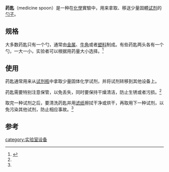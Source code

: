 '''药匙'''（medicine spoon）是一种在[[化學|化學]]實驗中，用来拿取、移送少量固體[[试剂|试剂]]的[[勺子|勺子]]。
==规格==
大多数药匙只有一个勺，通常由[[金属|金属]]、[[牛角|牛角]]或者[[塑料|塑料]]制成。有些药匙两头各有一个勺，一大一小，实验者可以根据用药量大小选择。<ref name="a">{{cite book | language =zh-hans  | author =卢建国 | coauthors =曹凤云  | title = 基础化学实验 |  date =2005年9月 | location =  北京| publisher = 北京交通大学出版社、清华大学出版社  | isbn = 7810825852 | pages = 9 }}</ref>

==使用==
药匙通常用来从[[试剂瓶|试剂瓶]]中拿取少量固体化学试剂，并将试剂转移到其他设备上。

药匙需要特别注意保管，以免丢失，同时要保持干燥清洁，防止生锈或者污损。<ref name="a"></ref>

取完一种试剂之后，要清洗药匙并用[[滤纸|滤纸]]擦拭干净或烘干，再取用下一种试剂，以免污染其他试剂，防止相应事故。<ref name="a"></ref>
==参考==
<references/>
{{實驗室設備}}
[[category:实验室设备|category:实验室设备]]
